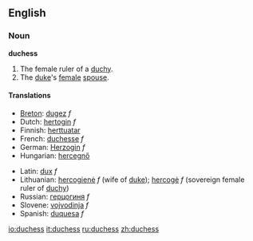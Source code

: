 ==English==

===Noun===
'''duchess'''

#The female ruler of a [[duchy]].
#The [[duke]]'s [[female]] [[spouse]].

====Translations====

{{top}}
*[[Breton]]: [[dugez]] ''f''
*Dutch: [[hertogin]] ''f''
*Finnish: [[herttuatar]]
*French: [[duchesse]] ''f''
*German: [[Herzogin]] ''f''
*Hungarian: [[hercegnő]]
{{mid}}
*Latin: [[dux]] ''f''
*Lithuanian: [[hercogienė]] ''f'' (wife of [[duke]]); [[hercogė]] ''f'' (sovereign female ruler of [[duchy]])
*Russian: [[герцогиня]] ''f''
*Slovene: [[vojvodinja]] ''f''
*Spanish: [[duquesa]] ''f''
{{bottom}}

[[io:duchess]]
[[it:duchess]]
[[ru:duchess]]
[[zh:duchess]]